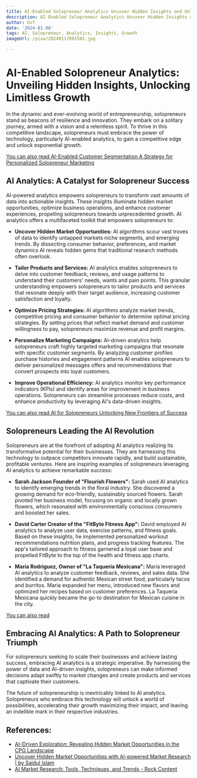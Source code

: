 ```yaml
---
title: AI-Enabled Solopreneur Analytics Uncover Hidden Insights and Unlock Growth
description: AI-Enabled Solopreneur Analytics Uncover Hidden Insights and Unlock Growth
author: Usf
date: '2024-01-08'
tags: AI, Solopreneur, Analytics, Insights, Growth
imageUrl: /pixa/20240117001502.jpg

---
```

# AI-Enabled Solopreneur Analytics: Unveiling Hidden Insights, Unlocking Limitless Growth

In the dynamic and ever-evolving world of entrepreneurship, solopreneurs stand as beacons of resilience and innovation. They embark on  a solitary journey, armed with a vision and a relentless spirit. To thrive in this competitive landscape, solopreneurs must embrace the power of technology, particularly AI-enabled analytics, to gain a  competitive edge and unlock exponential  growth.

[You can also read AI-Enabled Customer Segmentation A Strategy for Personalized Solopreneur Marketing](AI-Enabled%20Customer%20Segmentation%20A%20Strategy%20for%20Personalized%20Solopreneur%20Marketing)


## AI Analytics: A Catalyst for Solopreneur Success

AI-powered analytics empowers solopreneurs to  transform vast amounts of data  into actionable insights. These insights illuminate hidden market opportunities, optimize business operations, and enhance customer experiences, propelling solopreneurs towards unprecedented growth. AI analytics offers a multifaceted toolkit that empowers solopreneurs to:

* **Uncover Hidden Market Opportunities:**  AI algorithms  scour vast  troves of data to identify  untapped markets niche segments, and emerging trends.  By dissecting consumer behavior, preferences, and market dynamics AI reveals hidden gems that traditional research methods often overlook.


* **Tailor Products and Services:** AI  analytics enables solopreneurs to delve  into customer feedback, reviews, and usage patterns to understand their customers' needs, wants and pain points. This granular understanding  empowers  solopreneurs to tailor products and  services that resonate deeply with their target audience, increasing customer satisfaction and loyalty.


* **Optimize Pricing  Strategies:** AI algorithms  analyze  market trends, competitive pricing and consumer behavior to determine optimal pricing strategies. By setting prices that  reflect market demand  and  customer willingness to  pay, solopreneurs maximize revenue and profit margins.


* **Personalize Marketing Campaigns:** AI-driven analytics help solopreneurs craft highly targeted marketing  campaigns  that resonate with specific customer segments. By analyzing  customer profiles purchase histories and engagement patterns AI  enables solopreneurs  to deliver personalized messages offers and  recommendations that convert  prospects into loyal  customers.


* **Improve Operational Efficiency:** AI analytics monitor key performance indicators (KPIs) and identify areas for  improvement in business operations. Solopreneurs can streamline processes reduce costs, and enhance productivity by leveraging AI's data-driven insights.


[You can also read AI for Solopreneurs Unlocking New Frontiers of Success](AI%20for%20Solopreneurs%20Unlocking%20New%20Frontiers%20of%20Success)


## Solopreneurs Leading  the AI  Revolution

Solopreneurs are at the forefront of adopting AI analytics realizing  its transformative potential for  their businesses. They are harnessing this technology to outpace competitors  innovate rapidly,  and  build sustainable, profitable ventures. Here are inspiring examples of solopreneurs leveraging AI analytics to  achieve remarkable success:

* **Sarah Jackson Founder of  "Flourish Flowers":** Sarah used AI analytics to identify emerging trends  in the floral industry. She discovered a growing demand for  eco-friendly,  sustainably sourced flowers. Sarah pivoted her business model, focusing on  organic and locally grown flowers,  which resonated with environmentally conscious consumers and boosted her sales.


* **David Carter Creator of the "FitByte Fitness  App":** David employed AI  analytics to analyze user  data, exercise patterns, and fitness goals. Based on these insights, he implemented personalized workout recommendations nutrition plans,  and progress tracking features.  The app's tailored approach to fitness garnered a loyal  user base and propelled FitByte to the  top of the health and fitness app charts.


*  **Maria Rodriguez, Owner of "La Taqueria Mexicana":** Maria leveraged AI analytics to analyze customer feedback, reviews, and sales data.  She identified a demand for authentic Mexican street food, particularly tacos and burritos. Maria expanded her menu, introduced new flavors  and optimized her  recipes based on customer preferences. La Taqueria Mexicana quickly became the go-to destination for Mexican cuisine in the city.

[You can also read ]()


## Embracing AI Analytics: A  Path to Solopreneur Triumph

For  solopreneurs seeking to  scale their businesses and achieve lasting success,  embracing AI analytics is a strategic imperative. By harnessing the power of data and AI-driven insights, solopreneurs can make informed decisions adapt swiftly to market changes and create products and services that captivate  their customers.

The future of solopreneurship is inextricably linked to AI analytics. Solopreneurs who embrace this technology will unlock a world of possibilities, accelerating their  growth maximizing  their impact, and leaving  an indelible mark in their respective industries.

## References:
- [AI-Driven Exploration: Revealing Hidden Market Opportunities in the CPG Landscape](https://simporter.com/ai-driven-exploration-revealing-hidden-market-opportunities-in-the-cpg-landscape/)
- [Uncover Hidden Market Opportunities with AI-powered Market Research | by Saidul Islam](https://saidulislam.com/uncover-hidden-market-opportunities-with-ai-powered-market-research-4babf0178d4a)
- [AI Market Research: Tools, Techniques, and Trends - Rock Content](https://rockcontent.com/blog/ai-market-research/)

